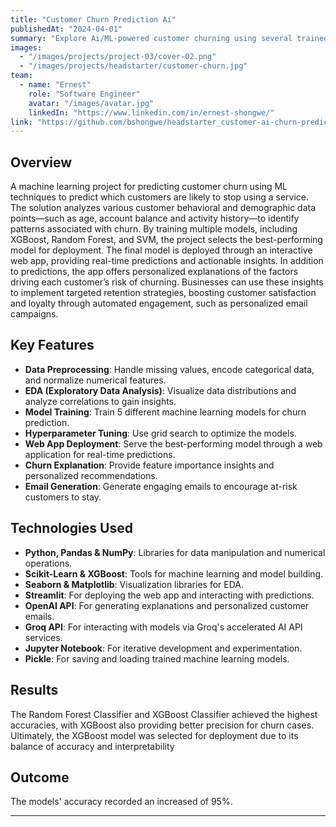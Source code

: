 ```yaml
---
title: "Customer Churn Prediction Ai"
publishedAt: "2024-04-01"
summary: "Explore Ai/ML-powered customer churning using several trained models, each trained to handle data in pre-defined manner."
images:
  - "/images/projects/project-03/cover-02.png"
  - "/images/projects/headstarter/customer-churn.jpg"
team:
  - name: "Ernest"
    role: "Software Engineer"
    avatar: "/images/avatar.jpg"
    linkedIn: "https://www.linkedin.com/in/ernest-shongwe/"
link: "https://github.com/bshongwe/headstarter_customer-ai-churn-prediction"
---
```


## Overview

A machine learning project for predicting customer churn using ML techniques to
predict which customers are likely to stop using a service. The solution
analyzes various customer behavioral and demographic data points—such as age,
account balance and activity history—to identify patterns associated with
churn. By training multiple models, including XGBoost, Random Forest, and SVM,
the project selects the best-performing model for deployment. The final model
is deployed through an interactive web app, providing real-time predictions and
actionable insights. In addition to predictions, the app offers personalized
explanations of the factors driving each customer’s risk of churning.
Businesses can use these insights to implement targeted retention strategies,
boosting customer satisfaction and loyalty through automated engagement, such
as personalized email campaigns.

## Key Features

- **Data Preprocessing**: Handle missing values, encode categorical data, and normalize numerical features.
- **EDA (Exploratory Data Analysis)**: Visualize data distributions and analyze correlations to gain insights.
- **Model Training**: Train 5 different machine learning models for churn prediction.
- **Hyperparameter Tuning**: Use grid search to optimize the models.
- **Web App Deployment**: Serve the best-performing model through a web application for real-time predictions.
- **Churn Explanation**: Provide feature importance insights and personalized recommendations.
- **Email Generation**: Generate engaging emails to encourage at-risk customers to stay.

## Technologies Used

- **Python, Pandas & NumPy**: Libraries for data manipulation and numerical operations.
- **Scikit-Learn & XGBoost**: Tools for machine learning and model building.
- **Seaborn & Matplotlib**: Visualization libraries for EDA.
- **Streamlit**: For deploying the web app and interacting with predictions.
- **OpenAI API**: For generating explanations and personalized customer emails.
- **Groq API**: For interacting with models via Groq's accelerated AI API services.
- **Jupyter Notebook**: For iterative development and experimentation.
- **Pickle**: For saving and loading trained machine learning models.

## Results

The Random Forest Classifier and XGBoost Classifier achieved the highest
accuracies, with XGBoost also providing better precision for churn cases.
Ultimately, the XGBoost model was selected for deployment due to its balance of
accuracy and interpretability


## Outcome

The models' accuracy recorded an increased of 95%.

---

